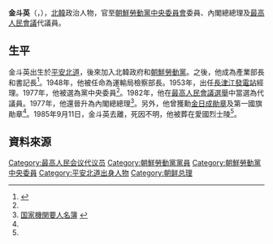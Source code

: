 {{noteTA
|G1=Country
|1=zh:北朝鮮; zh-cn:朝鲜; zh-tw:朝鮮; zh-hk:朝鮮; zh-sg:朝鲜;
}}

'''金斗英'''（{{lang|ko|김두영}}，{{bd|1922年|12月24日|1985年|9月11日|}}），[[北韓|北韓]]政治人物，官至[[朝鮮勞動黨中央委員會|朝鮮勞動黨中央委員會]]委員、內閣總總理及[[最高人民會議|最高人民會議]]代議員。

==生平==
金斗英出生於[[平安北道|平安北道]]，後來加入北韓政府和[[朝鮮勞動黨|朝鮮勞動黨]]。之後，他成為產業部長和書記長<ref name="cybernk">{{Cite web |url=http://www.cybernk.net/infoText/InfoHumanDetail.aspx?rightType=3&SearchSubject=null&SearchSubject=null&SearchSubject=null&SearchSubject=null&SearchSubject=null&SearchSubject=null&SearchSubject=null&SearchSubject=null&SearchSubject=null&SearchSubject=null&SearchSubject=null&SearchSubject=null&SearchSubject=null&SearchSubject=null&SearchAdminst=null&SearchAdminst=null&SearchAdminst=null&SearchAdminst=null&SearchAdminst=null&SearchAdminst=null&SearchAdminst=null&SearchAdminst=null&SearchAdminst=null&SearchAdminst=null&SearchAdminst=null&SearchAdminst=null&SearchAdminst=null&SearchAdminst=null&schword=&cp=3&mc=EJ0902&hid=EJ090200227352&direct=1&SearchSubject=null&SearchAdminst=null |title=김두영(金斗英) |access-date=2014-02-13 |archive-date=2015-09-23 |archive-url=https://web.archive.org/web/20150923230520/http://www.cybernk.net/infoText/InfoHumanDetail.aspx?rightType=3&SearchSubject=null&SearchSubject=null&SearchSubject=null&SearchSubject=null&SearchSubject=null&SearchSubject=null&SearchSubject=null&SearchSubject=null&SearchSubject=null&SearchSubject=null&SearchSubject=null&SearchSubject=null&SearchSubject=null&SearchSubject=null&SearchAdminst=null&SearchAdminst=null&SearchAdminst=null&SearchAdminst=null&SearchAdminst=null&SearchAdminst=null&SearchAdminst=null&SearchAdminst=null&SearchAdminst=null&SearchAdminst=null&SearchAdminst=null&SearchAdminst=null&SearchAdminst=null&SearchAdminst=null&schword=&cp=3&mc=EJ0902&hid=EJ090200227352&direct=1&SearchSubject=null&SearchAdminst=null |dead-url=no }}</ref>。1948年，他被任命為運輸局檢察部長。1953年，出任[[長津江發電站|長津江發電站]]經理。1977年，他被選為黨中央委員<ref name="cybernk"/>。1982年，他在[[1982年朝鮮民主主義人民共和國最高人民會議選舉|最高人民會議選舉]]中當選為代議員。1977年，他還晉升為內閣總總理<ref>[http://d-arch.ide.go.jp/browse/html/1977/102/1977102REF.html 国家機関要人名簿] {{webarchive|url=https://web.archive.org/web/20130121101921/http://d-arch.ide.go.jp/browse/html/1977/102/1977102REF.html |date=2013-01-21 }}</ref>。另外，他曾獲勳[[金日成勛章|金日成勛章]]及第一國旗勛章<ref name="cybernk"/>。1985年9月11日，金斗英去離，死因不明，他被葬在愛國烈士陵<ref name="cybernk"/>。

==資料來源==
{{reflist}}


[[Category:最高人民会议代议员|Category:最高人民会议代议员]]
[[Category:朝鮮勞動黨黨員|Category:朝鮮勞動黨黨員]]
[[Category:朝鮮勞動黨中央委員|Category:朝鮮勞動黨中央委員]]
[[Category:平安北道出身人物|Category:平安北道出身人物]]
[[Category:朝鲜总理|Category:朝鲜总理]]